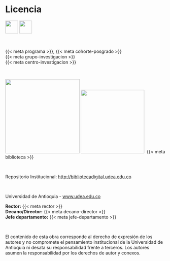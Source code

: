 # Licencia {.unnumbered}

![](assets/license/cc-logo.png){height=40} ![]({{< meta licencia-tipo >}}){height=40}

\

{{< meta programa >}}, {{< meta cohorte-posgrado >}}\
{{< meta grupo-investigacion >}}\
{{< meta centro-investigacion >}}\

\

![](assets/escudo_udea_vice.png){width="234"} ![](assets/sis_biblo.png){width="200"}\ 
{{< meta biblioteca >}}

\

Repositorio Institucional: <http://bibliotecadigital.udea.edu.co>

\

Universidad de Antioquia - [www.udea.edu.co](https://udea.edu.co)

<!-- \ -->

**Rector:** {{< meta rector >}}\
**Decano/Director:** {{< meta decano-director >}}\
**Jefe departamento:** {{< meta jefe-departamento >}}\

\

El contenido de esta obra corresponde al derecho de expresión de los autores y no compromete el pensamiento institucional de la Universidad de Antioquia ni desata su responsabilidad frente a terceros. Los autores asumen la responsabilidad por los derechos de autor y conexos.

